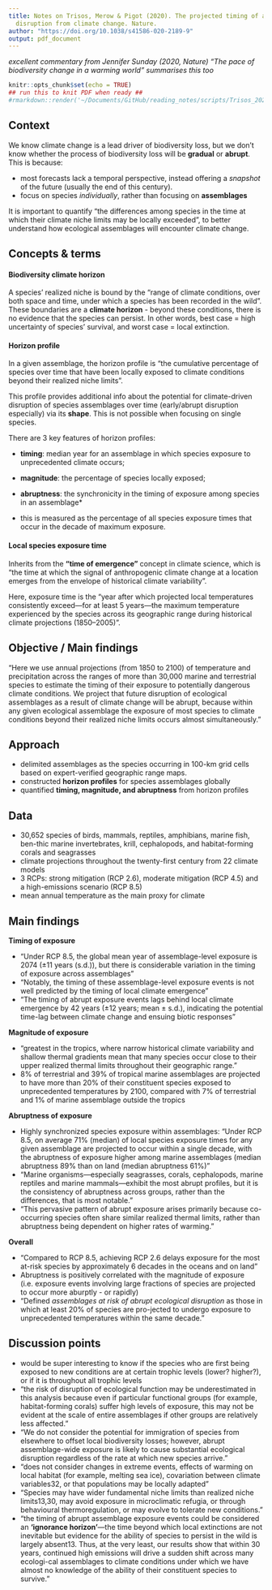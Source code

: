 ```yaml
---
title: Notes on Trisos, Merow & Pigot (2020). The projected timing of abrupt ecological
  disruption from climate change. Nature.
author: "https://doi.org/10.1038/s41586-020-2189-9"
output: pdf_document
---
```


*excellent commentary from Jennifer Sunday (2020, Nature) "The pace of biodiversity change in a warming world" summarises this too*

```r
knitr::opts_chunk$set(echo = TRUE)
## run this to knit PDF when ready ##
#rmarkdown::render('~/Documents/GitHub/reading_notes/scripts/Trisos_2020_nature.Rmd', output_file = '~/Documents/GitHub/reading_notes/notes/Trisos_2020_nature.pdf')
```

## Context

We know climate change is a lead driver of biodiversity loss, but we don't know whether the process of biodiversity loss will be **gradual** or **abrupt**. This is because:

- most forecasts lack a temporal perspective, instead offering a *snapshot* of the future (usually the end of this century). 
- focus on species *individually*, rather than focusing on **assemblages**

It is important to quantify "the differences among species in the time at which their climate niche limits may be locally exceeded", to better understand how ecological assemblages will encounter climate change.

## Concepts & terms

#### Biodiversity climate horizon

A species' realized niche is bound by the "range of climate conditions, over both space and time, under which a species has been recorded in the wild". These boundaries are a **climate horizon** - beyond these conditions, there is no evidence that the species can persist. In other words, best case = high uncertainty of species' survival, and worst case = local extinction.

#### Horizon profile

In a given assemblage, the horizon profile is "the cumulative percentage of species over time that have been locally exposed to climate conditions beyond their realized niche limits".

This profile provides additional info about the potential for climate-driven disruption of species assemblages over time (early/abrupt disruption especially) via its **shape**. This is not possible when focusing on single species.

There are 3 key features of horizon profiles:

- **timing**: median year for an assemblage in which species exposure to unprecedented climate occurs;
- **magnitude**: the percentage of species locally exposed;
- **abruptness**: the synchronicity in the timing of exposure among species in an assemblage*

* this is measured as the percentage of all species exposure times that occur in the decade of maximum exposure.

#### Local species exposure time

Inherits from the **"time of emergence"** concept in climate science, which is "the time at which the signal of anthropogenic climate change at a location emerges from the envelope of historical climate variability".

Here, exposure time is the "year after which projected local temperatures consistently exceed—for at least 5 years—the maximum temperature experienced by the species across its geographic range during historical climate projections (1850–2005)".


## Objective / Main findings

"Here we use annual projections (from 1850 to 2100) of temperature and precipitation across the ranges of more than 30,000 marine and terrestrial species to estimate the timing of their exposure to potentially dangerous climate conditions. We project that future disruption of ecological assemblages as a result of climate change will be abrupt, because within any given ecological assemblage the exposure of most species to climate conditions beyond their realized niche limits occurs almost simultaneously."

## Approach

- delimited assemblages as the species occurring in 100-km grid cells based on expert-verified geographic range maps.
- constructed **horizon profiles** for species assemblages globally
- quantified **timing, magnitude, and abruptness** from horizon profiles

## Data

- 30,652 species of birds, mammals, reptiles, amphibians, marine fish, ben-thic marine invertebrates, krill, cephalopods, and habitat-forming corals and seagrasses 
- climate projections throughout the twenty-first century from 22 climate models
- 3 RCPs: strong mitigation (RCP 2.6), moderate mitigation (RCP 4.5) and a high-emissions scenario (RCP 8.5)
- mean annual temperature as the main proxy for climate

## Main findings

**Timing of exposure** 

- "Under RCP 8.5, the global mean year of assemblage-level exposure is 2074 (±11 years (s.d.)), but there is considerable variation in the timing of exposure across assemblages" 
- "Notably, the timing of these assemblage-level exposure events is not well predicted by the timing of local climate emergence" 
- "The timing of abrupt exposure events lags behind local climate emergence by 42 years (±12 years; mean ± s.d.), indicating the potential time-lag between climate change and ensuing biotic responses" 

**Magnitude of exposure** 

- "greatest in the tropics, where narrow historical climate variability and shallow thermal gradients mean that many species occur close to their upper realized thermal limits throughout their geographic range."  
- 8% of terrestrial and 39% of tropical marine assemblages are projected to have more than 20% of their constituent species exposed to unprecedented temperatures by 2100, compared with 7% of terrestrial and 1% of marine assemblage outside the tropics 

**Abruptness of exposure** 

- Highly synchronized species exposure within assemblages: "Under RCP 8.5, on average 71% (median) of local species exposure times for any given assemblage are projected to occur within a single decade, with the abruptness of exposure higher among marine assemblages (median abruptness 89% than on land (median abruptness 61%)" 
- "Marine organisms—especially seagrasses, corals, cephalopods, marine reptiles and marine mammals—exhibit the most abrupt profiles, but it is the consistency of abruptness across groups, rather than the differences, that is most notable." 
- "This pervasive pattern of abrupt exposure arises primarily because co-occurring species often share similar realized thermal limits, rather than abruptness being dependent on higher rates of warming." 

**Overall** 

- "Compared to RCP 8.5, achieving RCP 2.6 delays exposure for the most at-risk species by approximately 6 decades in the oceans and on land" 
- Abruptness is positively correlated with the magnitude of exposure (i.e. exposure events involving large fractions of species are projected to occur more aburptly - or rapidly) 
- "Defined *assemblages at risk of abrupt ecological disruption* as those in which at least 20% of species are pro-jected to undergo exposure to unprecedented temperatures within the same decade." 

## Discussion points

- would be super interesting to know if the species who are first being exposed to new conditions are at certain trophic levels (lower? higher?), or if it is throughout all trophic levels
- "the risk of disruption of ecological function may be underestimated in this analysis because even if particular functional groups (for example, habitat-forming corals) suffer high levels of exposure, this may not be evident at the scale of entire assemblages if other groups are relatively less affected."
- "We do not consider the potential for immigration of species from elsewhere to offset local biodiversity losses; however, abrupt assemblage-wide exposure is likely to cause substantial ecological disruption regardless of the rate at which new species arrive."
- "does not consider changes in extreme events, effects of warming on local habitat (for example, melting sea ice), covariation between climate variables32, or that populations may be locally adapted"
- "Species may have wider fundamental niche limits than realized niche limits13,30, may avoid exposure in microclimatic refugia, or through behavioural thermoregulation, or may evolve to tolerate new conditions." 
- "the timing of abrupt assemblage exposure events could be considered an **‘ignorance horizon’**—the time beyond which local extinctions are not inevitable but evidence for the ability of species to persist in the wild is largely absent13. Thus, at the very least, our results show that within 30 years, continued high emissions will drive a sudden shift across many ecologi-cal assemblages to climate conditions under which we have almost no knowledge of the ability of their constituent species to survive."